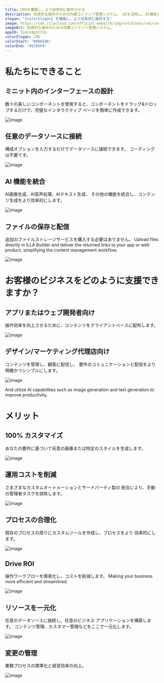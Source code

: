 ```yaml
---
title: CMSを構築し、より効率的に動作させる
description: 効率的な操作のための内蔵コンテンツ管理システム。 AIを活用し、AI機能と統合することで、ビジュアルコンテンツとテキストコンテンツの両方を効率的に作成できます。 ファイル管理、ファイルストレージのサポート、配信、コンテンツ管理ワークフローの簡素化。
slogan: "{colorSlogan} を構築し、より効率的に操作する"
image: https://cdn.illacloud.com/official-website/img/solutions/cms/cover.svg
imageAlt: 効率的な操作のための内蔵コンテンツ管理システム。
appID: ILAcx4p1C72G
colorSlogan: CMS
colorStart: "#00EE8A"
colorEnd: "#2C66FA"
---
```


# 私たちにできること

## ミニット内のインターフェースの設計

数十の美しいコンポーネントを使用すると、コンポーネントをドラッグ&ドロップするだけで、完璧なインタラクティブ
ページを簡単に作成できます。

![image](https://cdn.illacloud.com/official-website/img/solutions/cms/designin-minutes.svg)

## 任意のデータソースに接続

構成オプションを入力するだけでデータソースに接続できます。
コーディングは不要です。

![image](https://cdn.illacloud.com/official-website/img/solutions/cms/data-source.svg)

## AI 機能を統合

AI画像生成、AI音声処理、AIテキスト生成、
その他の機能を統合し、コンテンツ生成をより効率的にします。

![image](https://cdn.illacloud.com/official-website/img/solutions/cms/ai.gif)

## ファイルの保存と配信

追加のファイルストレージサービスを購入する必要はありません。 Upload files directly in
ILLA Builder and deliver the returned links to your app or web product,
simplifying the content management workflow.

![image](https://cdn.illacloud.com/official-website/img/solutions/cms/storage.svg)

# お客様のビジネスをどのように支援できますか？

## アプリまたはウェブ開発者向け

操作効率を向上させるために、コンテンツをクライアントベースに配布します。

![image](https://cdn.illacloud.com/official-website/img/solutions/cms/developer.svg)

## デザイン/マーケティング代理店向け

コンテンツを管理し、顧客に配信し、
要件のコミュニケーションと配信をより明確かつシンプルにします。

![image](https://cdn.illacloud.com/official-website/img/solutions/cms/agency.svg)

And utilize AI capabilities such as image generation and text generation to
improve productivity.

# メリット

## 100% カスタマイズ

あなたの要件に基づいて任意の画像または特定のスタイルを生成します。

![image](https://cdn.illacloud.com/official-website/img/solutions/custom.svg)

## 運用コストを削減

さまざまなカスタムオートメーションとサードパーティ製の
統合により、手動の管理者タスクを排除します。

![image](https://cdn.illacloud.com/official-website/img/solutions/cut-cost.svg)

## プロセスの合理化

既存のプロセスの周りにカスタムツールを作成し、プロセスをより
効率的にします。

![image](https://cdn.illacloud.com/official-website/img/solutions/process.svg)

## Drive ROI

操作ワークフローを簡素化し、コストを削減します。 Making your business more
efficient and streamlined.

![image](https://cdn.illacloud.com/official-website/img/solutions/roi.svg)

## リソースを一元化

任意のデータソースに接続し、任意のビジネス アプリケーションを構築します。 
コンテンツ管理、カスタマー管理などをここで一元化します。

![image](https://cdn.illacloud.com/official-website/img/solutions/centralize.svg)

## 変更の管理

業務プロセスの標準化と経営効率の向上。

![image](https://cdn.illacloud.com/official-website/img/solutions/change.svg)
